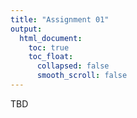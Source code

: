 ---
title: "Assignment 01"
output:
  html_document:
    toc: true
    toc_float:
      collapsed: false
      smooth_scroll: false
---

TBD
